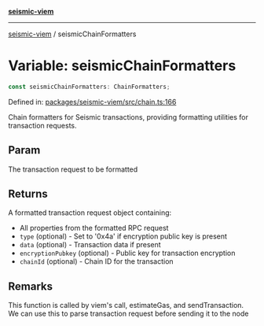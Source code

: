[**seismic-viem**](/seismic-viem/README.mdx)

---

[seismic-viem](/seismic-viem/globals.mdx) / seismicChainFormatters

# Variable: seismicChainFormatters

```ts
const seismicChainFormatters: ChainFormatters;
```

Defined in: [packages/seismic-viem/src/chain.ts:166](https://github.com/SeismicSystems/seismic-client/blob/2fa4f54a29dd64db62da4b212c878a3bdaf2a21a/packages/seismic-viem/src/chain.ts#L166)

Chain formatters for Seismic transactions, providing formatting utilities for transaction requests.

## Param

The transaction request to be formatted

## Returns

A formatted transaction request object containing:

- All properties from the formatted RPC request
- `type` (optional) - Set to '0x4a' if encryption public key is present
- `data` (optional) - Transaction data if present
- `encryptionPubkey` (optional) - Public key for transaction encryption
- `chainId` (optional) - Chain ID for the transaction

## Remarks

This function is called by viem's call, estimateGas, and sendTransaction.
We can use this to parse transaction request before sending it to the node
